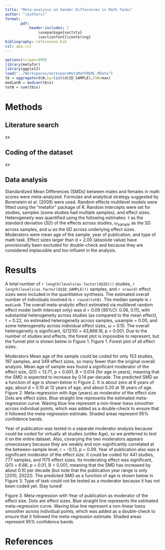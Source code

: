 ```yaml
---
title: "Meta-analysis on Gender Differences in Math Tasks"
author: "(authors)"
format: 
       pdf:
           header-includes: |
               \usepackage{sectsty}
               \sectionfont{\centering}
bibliography: references.bib
csl: apa.csl
---
```


```r
options(scipen=999)
library(metafor)
library(ggplot2)
load("../Workspaces/workspaceMetaMathREML.RData")
tb = aggregate(d$N,by=list(d$ID_SAMPLE),FUN=max)
medianN = median(tb$x)
totN = sum(tb$x)
```

# Methods

## Literature search
xx

## Coding of the dataset
xx

## Data analysis

Standardized Mean Differences (SMDs) between males and females in math scores were meta-analyzed. Formulas and analytical strategy suggested by Borenstein et al. (2009) were used. Random effects multilevel models were fitted using the “metafor” package of R. Random intercepts were set for studies, samples (some studies had multiple samples), and effect sizes. Heterogeneity was quantified using the following estimates: $\tau$ as the standard deviation (*SD*) of the effects across studies, $\omega_{sample}$ as the SD across samples, and $\omega$ as the SD across underlying effect sizes. Moderators were mean age of the sample, year of publication, and type of math task.
Effect sizes larger than d = 2.00 (absolute value) have provisionally been excluded for double-check and because they are considered implausible and too influent in the analysis.


# Results

A total number of `r length(levels(as.factor(d$ID)))` studies, `r length(levels(as.factor(d$ID_SAMPLE)))` samples, and `r nrow(d)` effect sizes were included in the quantitative synthesis. The estimated overall number of individuals involved is `r round(totN)`. The median sample is `r medianN`. 
The overall meta-analytic effect estimated via multilevel random effect model (with intercept only) was d = 0.09 [95%CI: 0.06, 0.11], with substantial heterogeneity across studies (as compared to the mean effect), τ = 0.22, no estimated heterogeneity across samples, ωsample = 0.00, and some heterogeneity across individual effect sizes, ω = 0.15. The overall heterogeneity is significant, Q(1210) = 43,869.16, p < 0.001. Due to the number of studies and effects, the forest plot is impossible to represent, but the funnel plot is shown below in Figure 1.
Figure 1. Forest plot of all effect sizes.
 
Moderators
Mean age of the sample could be coded for only 153 studies, 197 samples, and 349 effect sizes, so many fewer than the original overall analysis. Mean age of sample was found a significant moderator of the effect size, Q(1) = 13.71, p < 0.001, B = 0.014 (for age in years), meaning that the SMD is expected to increase by 0.14 per decade. The predicted SMD as a function of age is shown below in Figure 2. It is about zero at 6 years of age, about d = 0.10 at 12 years of age, and about 0.20 at 18 years of age. 
Figure 2. Meta-regression with Age (years) as moderator of the effect size. Dots are effect sizes. Blue straight line represents the estimated meta-regression curve. Waving blue line represent a non-linear loess smoother across individual points, which was added as a double-check to ensure that it followed the meta-regression estimate. Shaded areas represent 95% confidence bands.
 
Year of publication was tested in a separate moderator analysis because could be coded for virtually all studies (unlike Age), so we preferred to test it on the entire dataset. Also, covarying the two moderators appears unnecessary because they are weakly and non-significantly correlated at the between-sample level, r = -0.13, p = 0.09. 
Year of publication also was a significant moderator of the effect size. It could be coded for 441 studies, 777 samples, and 1175 effect sizes. Its moderating effect was significant, Q(1) = 6.66, p = 0.01, B = 0.001, meaning that the SMD has increased by about 0.10 per decade (but note that the publication year range is only [2010, 2022]). The predicted SMD as a function of age is shown below in Figure 3. 
Type of task could not be tested as a moderator because it has not been coded yet. Stay tuned!

Figure 3. Meta-regression with Year of publication as moderator of the effect size. Dots are effect sizes. Blue straight line represents the estimated meta-regression curve. Waving blue line represent a non-linear loess smoother across individual points, which was added as a double-check to ensure that it followed the meta-regression estimate. Shaded areas represent 95% confidence bands.


\pagebreak
# References


